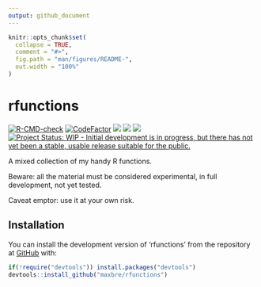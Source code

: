 ```yaml
---
output: github_document
---
```


<!-- README.md is generated from README.Rmd. Please edit that file -->

```r
knitr::opts_chunk$set(
  collapse = TRUE,
  comment = "#>",
  fig.path = "man/figures/README-",
  out.width = "100%"
)
```

# rfunctions

<!-- badges: start -->

[![R-CMD-check](https://github.com/maxbre/rfunctions/actions/workflows/R-CMD-check.yaml/badge.svg)](https://github.com/maxbre/rfunctions/actions/workflows/R-CMD-check.yaml)
[![CodeFactor](https://www.codefactor.io/repository/github/maxbre/rfunctions/badge)](https://www.codefactor.io/repository/github/maxbre/rfunctions)
[![](https://img.shields.io/badge/devel%20version-0.0.1-blue.svg)](https://github.com/maxbre/rfunctions)
[![](https://img.shields.io/badge/lifecycle-experimental-orange.svg)](https://lifecycle.r-lib.org/articles/stages.html#experimental)
[![](https://img.shields.io/github/languages/code-size/maxbre/rfunctions.svg)](https://github.com/maxbre/rfunctions)
[![Project Status: WIP - Initial development is in progress, but there has not yet been a stable, usable release suitable for the public.](https://www.repostatus.org/badges/latest/wip.svg)](https://www.repostatus.org/#wip)

<!-- badges: end -->

A mixed collection of my handy R functions.

Beware: all the material must be considered experimental, in full
development, not yet tested.

Caveat emptor: use it at your own risk.

## Installation

You can install the development version of 'rfunctions' from the repository at [GitHub](https://github.com/maxbre/rfunctions) with:

``` r
if(!require("devtools")) install.packages("devtools")
devtools::install_github("maxbre/rfunctions")
```

